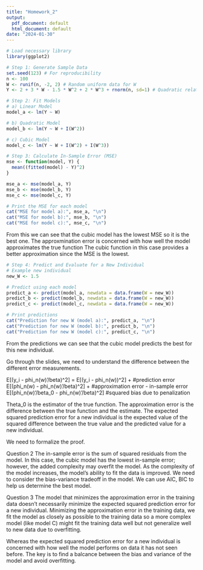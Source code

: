 ---
title: "Homework_2"
output:
  pdf_document: default
  html_document: default
date: "2024-01-30"
---

```{r setup, include=FALSE}
# Load necessary library
library(ggplot2)

# Step 1: Generate Sample Data
set.seed(123) # For reproducibility
n <- 100
W <- runif(n, -2, 2) # Random uniform data for W
Y <- 2 + 3 * W - 1.5 * W^2 + 2 * W^3 + rnorm(n, sd=1) # Quadratic relationship with noise

# Step 2: Fit Models
# a) Linear Model
model_a <- lm(Y ~ W)

# b) Quadratic Model
model_b <- lm(Y ~ W + I(W^2))

# c) Cubic Model
model_c <- lm(Y ~ W + I(W^2) + I(W^3))

# Step 3: Calculate In-Sample Error (MSE)
mse <- function(model, Y) {
  mean((fitted(model) - Y)^2)
}

mse_a <- mse(model_a, Y)
mse_b <- mse(model_b, Y)
mse_c <- mse(model_c, Y)

# Print the MSE for each model
cat("MSE for model a):", mse_a, "\n")
cat("MSE for model b):", mse_b, "\n")
cat("MSE for model c):", mse_c, "\n") 
```

From this we can see that the cubic model has the lowest MSE so it is the best one.
The approxmination error is concerned with how well the model approximates the true function
The cubic function in this case provides a better approximation since the MSE is the lowest. 

```{r}
# Step 4: Predict and Evaluate for a New Individual
# Example new individual
new_W <- 1.5

# Predict using each model
predict_a <- predict(model_a, newdata = data.frame(W = new_W))
predict_b <- predict(model_b, newdata = data.frame(W = new_W))
predict_c <- predict(model_c, newdata = data.frame(W = new_W))

# Print predictions
cat("Prediction for new W (model a):", predict_a, "\n")
cat("Prediction for new W (model b):", predict_b, "\n")
cat("Prediction for new W (model c):", predict_c, "\n")
```

From the predictions we can see that the cubic model predicts the best for this new individual.

Go through the slides, we need to understand the difference between the different error measurements. 

E[(y_i - phi_n(w)'/beta)^2] = E[(y_i - phi_n(w))^2] + #prediction error
E[(phi_n(w) - phi_n(w)'/beta)^2] + #approximation error - in-sample error
E[(phi_n(w)'/beta_0 - phi_n(w)'/beta)^2] #squared bias due to penalization

Theta_0 is the estimator of the true function. The approximation error is the difference between the true function and the estimate. The expected squared prediction error for a new individual is the expected value of the squared difference between the true value and the predicted value for a new individual.

We need to formalize the proof.  

Question 2 
The in-sample error is the sum of squared residuals from the model. In this case, the cubic model has the lowest in-sample error; however, the added complexity may overfit the model. As the complexity of the model increases, the model's ability to fit the data is improved. We need to consider the bias-variance tradeoff in the model. We can use AIC, BIC to help us determine the best model.

Question 3
The model that minimizes the approximation error in the training data doesn't necessarily minimize the expected squared prediction error for a new individual. Minimizing the approximation error in the training data, we fit the model as closely as possible to the training data so a more complex model (like model C) might fit the training data well but not generalize well to new data due to overfitting. 

Whereas the expected squared prediction error for a new individual is concerned with how well the model performs on data it has not seen before. The key is to find a balcance between the bias and variance of the model and avoid overfitting. 

